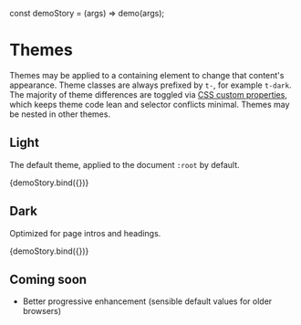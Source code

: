 const demoStory = (args) => demo(args);

<Meta title="Design/Themes" />

# Themes

Themes may be applied to a containing element to change that content's appearance. Theme classes are always prefixed by `t-`, for example `t-dark`. The majority of theme differences are toggled via [CSS custom properties](https://developer.mozilla.org/en-US/docs/Web/CSS/Using_CSS_custom_properties), which keeps theme code lean and selector conflicts minimal. Themes may be nested in other themes.

## Light

The default theme, applied to the document `:root` by default.

<Canvas>
  <Story name="Light" args={{ theme: 'light' }}>
    {demoStory.bind({})}
  </Story>
</Canvas>

## Dark

Optimized for page intros and headings.

<Canvas>
  <Story name="Dark" parameters={{ theme: 't-dark' }} args={{ theme: 'dark' }}>
    {demoStory.bind({})}
  </Story>
</Canvas>

## Coming soon

- Better progressive enhancement (sensible default values for older browsers)
